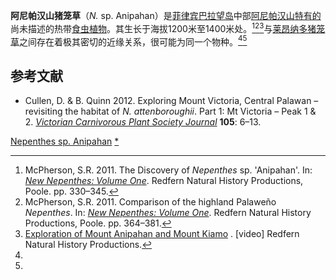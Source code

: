 {{noteTA
|G1=Carnivorous Plant
}}
{{Speciesbox
| image = 
| image_caption = 
|taxon =Nepenthes ''sp. Anipahan''　
}}

'''阿尼帕汉山猪笼草'''（''N.'' sp. Anipahan）是[[菲律宾|菲律宾]][[巴拉望岛|巴拉望岛]]中部[[阿尼帕汉山|阿尼帕汉山]]{{small|（Mount Anipahan）}}[[特有种|特有的]]尚未描述的热带[[食虫植物|食虫植物]]。其生长于海拔1200米至1400米处。<ref name=spAnipahan>McPherson, S.R. 2011. The Discovery of ''Nepenthes'' sp. 'Anipahan'. In: ''[[新猪笼草：卷一|New Nepenthes: Volume One]]''. Redfern Natural History Productions, Poole. pp. 330–345.</ref><ref name=comparison>McPherson, S.R. 2011. Comparison of the highland Palaweño ''Nepenthes''. In: ''[[新猪笼草：卷一|New Nepenthes: Volume One]]''. Redfern Natural History Productions, Poole. pp. 364–381.</ref><ref>[http://www.redfernnaturalhistory.com/dvds/name/exploration_of_mount_anipahan_and_mount_kiamo Exploration of Mount Anipahan and Mount Kiamo] {{webarchive|url=https://web.archive.org/web/20130921055222/http://www.redfernnaturalhistory.com/dvds/name/exploration_of_mount_anipahan_and_mount_kiamo |date=2013-09-21 }}. [video] Redfern Natural History Productions.</ref>与[[莱昂纳多猪笼草|莱昂纳多猪笼草]]{{small|（''N. leonardoi''）}}之间存在着极其密切的近缘关系，很可能为同一个物种。<ref name=spAnipahan /><ref name=comparison />

== 参考文献 ==
{{reflist|2}}
{{refbegin}}
* Cullen, D. & B. Quinn 2012. Exploring Mount Victoria, Central Palawan – revisiting the habitat of ''N. attenboroughii''. Part 1: Mt Victoria – Peak 1 & 2. ''[[维多利亚食虫植物协会杂志|Victorian Carnivorous Plant Society Journal]]'' '''105''': 6–13.
{{refend}}

{{Nepenthes}}

[[Category:亚洲食虫植物|Nepenthes sp. Anipahan]]
[[Category:猪笼草属|*]]


{{Nepenthes-stub}}